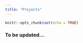 ---
title: "Projects"
---

```{r setup, include=FALSE}
knitr::opts_chunk$set(echo = TRUE)
```

### To be updated...

